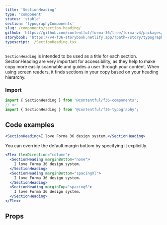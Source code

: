 ```yaml
---
title: 'SectionHeading'
type: 'component'
status: 'stable'
section: 'typographyComponents'
slug: /components/section-heading/
github: 'https://github.com/contentful/forma-36/tree/forma-v4/packages/components/typography/src'
storybook: 'https://v4-f36-storybook.netlify.app/?path=/story/typography-section-heading--basic'
typescript: ./SectionHeading.tsx
---
```


`SectionHeading` is intended to be used as a title for each section. SectionHeading are very important for accessibility, as they help to make copy more easily scannable and guides a user through your content. When using screen readers, it finds sections in your copy based on your heading hierarchy.

### Import

```js static=true
import { SectionHeading } from '@contentful/f36-components';
// or
import { SectionHeading } from '@contentful/f36-typography';
```

## Code examples

```jsx
<SectionHeading>I love Forma 36 design system.</SectionHeading>
```

You can override the default margin bottom by specifying it explicitly.

```jsx
<Flex flexDirection="column">
  <SectionHeading marginBottom="none">
    I love Forma 36 design system.
  </SectionHeading>
  <SectionHeading marginBottom="spacingXl">
    I love Forma 36 design system.
  </SectionHeading>
  <SectionHeading marginTop="spacingS">
    I love Forma 36 design system.
  </SectionHeading>
</Flex>
```

## Props


<Props of="SectionHeading" />
